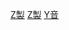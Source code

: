 {{Catnav|頁面分類|人类社会|生活|文化|音乐}}
{{Catnav|頁面分類|人类社会|生活|娱乐|音乐}}
{{Catnav|頁面分類|人类社会|文化|音乐}}
{{Catnav|頁面分類|人类社会|文化|娱乐|音乐}}
{{Catnav|頁面分類|人文學科|艺术|表演藝術|音乐}}
{{Commonscat|Music production}}

[[Category:音樂產業|Z製]]
[[Category:聲音儲存|Z製]]
[[Category:发声|Y音]]